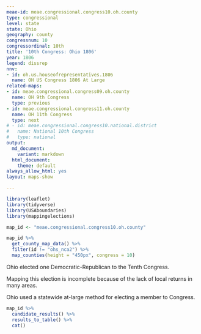 ```yaml
---
meae-id: meae.congressional.congress10.oh.county
type: congressional
level: state
state: Ohio
geography: county
congressnum: 10
congressordinal: 10th
title: '10th Congress: Ohio 1806'
year: 1806
legend: dissrep
nnv:
- id: oh.us.houseofrepresentatives.1806
  name: OH US Congress 1806 At Large
related-maps:
- id: meae.congressional.congress09.oh.county
  name: OH 9th Congress
  type: previous
- id: meae.congressional.congress11.oh.county
  name: OH 11th Congress
  type: next
# - id: meae.congressional.congress10.national.district
#   name: National 10th Congress
#   type: national
output:
  md_document:
    variant: markdown
  html_document:
    theme: default
always_allow_html: yes
layout: maps-show

---
```


```r
library(leaflet)
library(tidyverse)
library(USAboundaries)
library(mappingelections)

map_id <- "meae.congressional.congress10.oh.county"
```

<div class="map">

```r
map_id %>%
  get_county_map_data() %>%
  filter(id != "ohs_nca2") %>% 
  map_counties(height = "450px", congress = 10)
```

</div>

Ohio elected one Democratic-Republican to the Tenth Congress.

Mapping this election is incomplete because of the lack of local returns in many areas.

Ohio used a statewide at-large method for electing a member to Congress.

<div class="results-table">

```r
map_id %>%
  candidate_results() %>%
  results_to_table() %>%
  cat()
```

</div>
